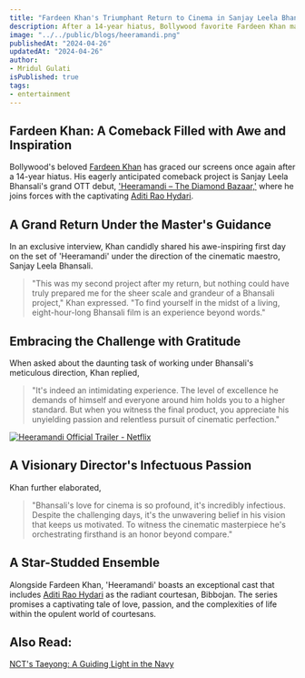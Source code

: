 ```yaml
---
title: "Fardeen Khan's Triumphant Return to Cinema in Sanjay Leela Bhansali's 'Heeramandi'"
description: After a 14-year hiatus, Bollywood favorite Fardeen Khan makes a sensational return to acting in Sanjay Leela Bhansali's majestic OTT debut, 'Heeramandi – The Diamond Bazaar.' Joining a star-studded cast including the mesmerizing Aditi Rao Hydari, Khan's comeback is poised to captivate audiences with the opulent storytelling and visual splendor characteristic of a Bhansali production.
image: "../../public/blogs/heeramandi.png"
publishedAt: "2024-04-26"
updatedAt: "2024-04-26"
author: 
- Mridul Gulati
isPublished: true
tags: 
- entertainment
---
```


## Fardeen Khan: A Comeback Filled with Awe and Inspiration

Bollywood's beloved [Fardeen Khan](https://en.wikipedia.org/wiki/Fardeen_Khan) has graced our screens once again after a 14-year hiatus. His eagerly anticipated comeback project is Sanjay Leela Bhansali's grand OTT debut, ['Heeramandi – The Diamond Bazaar,'](https://en.wikipedia.org/wiki/Heeramandi) where he joins forces with the captivating [Aditi Rao Hydari](https://en.wikipedia.org/wiki/Aditi_Rao_Hydari).

## A Grand Return Under the Master's Guidance

In an exclusive interview, Khan candidly shared his awe-inspiring first day on the set of 'Heeramandi' under the direction of the cinematic maestro, Sanjay Leela Bhansali. 

> "This was my second project after my return, but nothing could have truly prepared me for the sheer scale and grandeur of a Bhansali project," Khan expressed. "To find yourself in the midst of a living, eight-hour-long Bhansali film is an experience beyond words."

## Embracing the Challenge with Gratitude

When asked about the daunting task of working under Bhansali's meticulous direction, Khan replied, 
> "It's indeed an intimidating experience. The level of excellence he demands of himself and everyone around him holds you to a higher standard. But when you witness the final product, you appreciate his unyielding passion and relentless pursuit of cinematic perfection."

[![Heeramandi Official Trailer - Netflix](https://img.youtube.com/vi/WvzZYynDkwA/0.jpg)](https://www.youtube.com/watch?v=WvzZYynDkwA)

## A Visionary Director's Infectuous Passion

Khan further elaborated, 
> "Bhansali's love for cinema is so profound, it's incredibly infectious. Despite the challenging days, it's the unwavering belief in his vision that keeps us motivated. To witness the cinematic masterpiece he's orchestrating firsthand is an honor beyond compare."

## A Star-Studded Ensemble

Alongside Fardeen Khan, 'Heeramandi' boasts an exceptional cast that includes [Aditi Rao Hydari](https://en.wikipedia.org/wiki/Aditi_Rao_Hydari) as the radiant courtesan, Bibbojan. The series promises a captivating tale of love, passion, and the complexities of life within the opulent world of courtesans.

## Also Read: 

[NCT's Taeyong: A Guiding Light in the Navy](https://onlinekhabri.com/blog/content/nct_taeyong-a-guiding-light-in-navy)